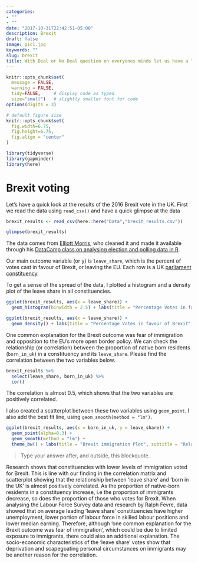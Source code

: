 ```yaml
---
categories:
- ""
- ""
date: "2017-10-31T22:42:51-05:00"
description: Brexit
draft: false
image: pic1.jpg
keywords: ""
slug: brexit
title: With Deal or No Deal question on everyones minds let us have a look at the 2016 voting data
---
```


```r
knitr::opts_chunk$set(
  message = FALSE, 
  warning = FALSE, 
  tidy=FALSE,     # display code as typed
  size="small")   # slightly smaller font for code
options(digits = 3)

# default figure size
knitr::opts_chunk$set(
  fig.width=6.75, 
  fig.height=6.75,
  fig.align = "center"
)
```

```r
library(tidyverse)  
library(gapminder)  
library(here)
```

# Brexit voting

Let's have a quick look at the results of the 2016 Brexit vote in the UK. First we read the data using `read_csv()` and have a quick glimpse at the data

```r
brexit_results <- read_csv(here::here("Data","brexit_results.csv"))

glimpse(brexit_results)
```
The data comes from [Elliott Morris](https://www.thecrosstab.com/), who cleaned it and made it available through his [DataCamp class on analysing election and polling data in R](https://www.datacamp.com/courses/analyzing-election-and-polling-data-in-r).

Our main outcome variable (or y) is `leave_share`, which is the percent of votes cast in favour of Brexit, or leaving the EU. Each row is a UK [parliament constituency](https://en.wikipedia.org/wiki/United_Kingdom_Parliament_constituencies). 

To get a sense of the spread of the data, I plotted a histogram and a density plot of the leave share in all constituencies.

```r
ggplot(brexit_results, aes(x = leave_share)) +
  geom_histogram(binwidth = 2.5) + labs(title = "Percentage Votes in favour of Brexit", subtitle= "Leave Share in all Constituencies", x = "Leave Share", y = "UK Parliament Constituency")

ggplot(brexit_results, aes(x = leave_share)) +
  geom_density() + labs(title = "Percentage Votes in favour of Brexit", subtitle= "Leave Share in all Constituencies", x = "Leave Share", y = "UK Parliament Constituency")


```

One common explanation for the Brexit outcome was fear of immigration and opposition to the EU's more open border policy. We can check the relationship (or correlation) between the proportion of native born residents (`born_in_uk`) in a constituency and its `leave_share`. Please find the correlation between the two variables below.

```r
brexit_results %>% 
  select(leave_share, born_in_uk) %>% 
  cor()
```

The correlation is almost 0.5, which shows that the two variables are positively correlated. 

I also created a scatterplot between these two variables using `geom_point`. I also add the best fit line, using  `geom_smooth(method = "lm")`. 

```r
ggplot(brexit_results, aes(x = born_in_uk, y = leave_share)) +
  geom_point(alpha=0.3) +
  geom_smooth(method = "lm") +
  theme_bw() + labs(title = "Brexit immigration Plot", subtitle = "Relationship between those born in the UK and leave share " , x = "Born in the UK", y = "Leave Share")
```

> Type your answer after, and outside, this blockquote.

Research shows that constituencies with lower levels of immigration voted for Brexit. This is line with our finding in the correlation matrix and scatterplot showing that the relationship between ‘leave share’ and ‘born in the UK’ is almost positively correlated. As the proportion of native-born residents in a constituency increase, i.e the proportion of immigrants decrease, so does the proportion of those who votes for Brexit. When analysing the Labour Force Survey data and research by Ralph Fevre, data showed that on average leading ‘leave share’ constituencies have higher unemployment, lower portion of labour force in skilled labour positions and lower median earning. Therefore, although ‘one common explanation for the Brexit outcome was fear of immigration’, which could be due to limited exposure to immigrants, there could also an additional explanation. The socio-economic characteristics of the ‘leave share’ votes show that deprivation and scapegoating personal circumstances on immigrants may be another reason for the correlation.
